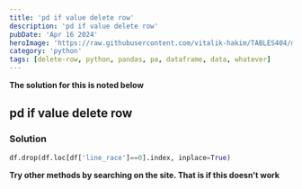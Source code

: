 ```yaml
---
title: 'pd if value delete row'
description: 'pd if value delete row'
pubDate: 'Apr 16 2024'
heroImage: 'https://raw.githubusercontent.com/vitalik-hakim/TABLES404/main/error_b/python.jpg'
category: 'python'
tags: [delete-row, python, pandas, pa, dataframe, data, whatever]
---
```


**The solution for this is noted below**

## pd if value delete row

### Solution

```python
df.drop(df.loc[df['line_race']==0].index, inplace=True)
```

**Try other methods by searching on the site. That is if this doesn't work**
